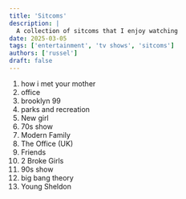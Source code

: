 ```yaml
---
title: 'Sitcoms'
description: |
  A collection of sitcoms that I enjoy watching
date: 2025-03-05
tags: ['entertainment', 'tv shows', 'sitcoms']
authors: ['russel']
draft: false
---
```


1. how i met your mother
2. office
3. brooklyn 99
4. parks and recreation
5. New girl
6. 70s show
7. Modern Family
8. The Office (UK)
9. Friends
10. 2 Broke Girls
11. 90s show
12. big bang theory
13. Young Sheldon
